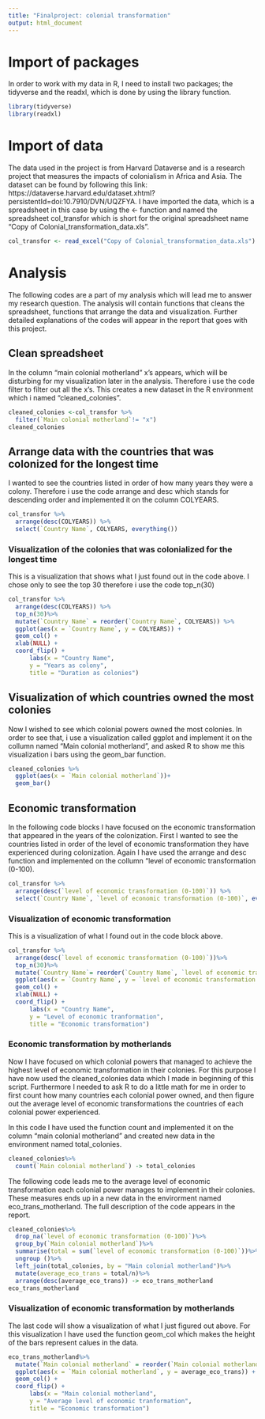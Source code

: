 ```yaml
---
title: "Finalproject: colonial transformation"
output: html_document
---
```

# Import of packages 

In order to work with my data in R, I need to install two packages; the tidyverse and the readxl, which is done by using the library function. 

```r
library(tidyverse)
library(readxl)
```

# Import of data 

The data used in the project is from Harvard Dataverse and is a research project that measures the impacts of colonialism in Africa and Asia. The dataset can be found by following this link: https://dataverse.harvard.edu/dataset.xhtml?persistentId=doi:10.7910/DVN/UQZFYA. 
I have imported the data, which is a spreadsheet in this case by using the <- function and named the spreadsheet col_transfor which is short for the original spreadsheet name "Copy of Colonial_transformation_data.xls". 

```r
col_transfor <- read_excel("Copy of Colonial_transformation_data.xls")
```


# Analysis

The following codes are a part of my analysis which will lead me to answer my research question. 
The analysis will contain functions that cleans the spreadsheet, functions that arrange the data and visualization. Further detailed explanations of the codes will appear in the report that goes with this project. 

## Clean spreadsheet

In the column "main colonial motherland" x's appears, which will be disturbing for my visualization later in the analysis. Therefore i use the code filter to filter out all the x's. This creates a new dataset in the R environment which i named "cleaned_colonies". 

```r
cleaned_colonies <-col_transfor %>%
  filter(`Main colonial motherland`!= "x")
cleaned_colonies
```

## Arrange data with the countries that was colonized for the longest time

I wanted to see the countries listed in order of how many years they were a colony. Therefore i use the code arrange and desc which stands for descending order and implemented it on the column COLYEARS. 

```r
col_transfor %>% 
  arrange(desc(COLYEARS)) %>%
  select(`Country Name`, COLYEARS, everything())
```
### Visualization of the colonies that was colonialized for the longest time 

This is a visualization that shows what I just found out in the code above.
I chose only to see the top 30 therefore i use the code top_n(30)

```r
col_transfor %>%
  arrange(desc(COLYEARS)) %>%
  top_n(30)%>%
  mutate(`Country Name` = reorder(`Country Name`, COLYEARS)) %>%
  ggplot(aes(x = `Country Name`, y = COLYEARS)) +
  geom_col() +
  xlab(NULL) +
  coord_flip() +
      labs(x = "Country Name",
      y = "Years as colony",
      title = "Duration as colonies")
```

## Visualization of which countries owned the most colonies

Now I wished to see which colonial powers owned the most colonies. In order to see that, i use a visualization called ggplot and implement it on the collumn named "Main colonial motherland", and asked R to show me this visualization i bars using the geom_bar function. 

```r
cleaned_colonies %>%
  ggplot(aes(x = `Main colonial motherland`))+
  geom_bar()
```

## Economic transformation

In the following code blocks I have focused on the economic transformation that appeared in the years of the colonization. 
First I wanted to see the countries listed in order of the level of economic transformation they have experienced during colonization. Again I have used the arrange and desc function and implemented on the collumn "level of economic transformation (0-100). 

```r
col_transfor %>% 
  arrange(desc(`level of economic transformation (0-100)`)) %>%
  select(`Country Name`, `level of economic transformation (0-100)`, everything())
```

### Visualization of economic transformation

This is a visualization of what I found out in the code block above. 

```r
col_transfor %>%
  arrange(desc(`level of economic transformation (0-100)`))%>%
  top_n(30)%>%
  mutate(`Country Name`= reorder(`Country Name`, `level of economic transformation (0-100)`))%>%
  ggplot(aes(x = `Country Name`, y = `level of economic transformation (0-100)`)) +
  geom_col() +
  xlab(NULL) +
  coord_flip() +
      labs(x = "Country Name",
      y = "Level of economic tranformation",
      title = "Economic transformation")
```

### Economic transformation by motherlands 

Now I have focused on which colonial powers that managed to achieve the highest level of economic transformation in their colonies. For this purpose I have now used the cleaned_colonies data which I made in beginning of this script. Furthermore I needed to ask R to do a little math for me in order to first count how many countries each colonial power owned, and then figure out the average level of economic transformations the countries of each colonial power experienced. 

In this code I have used the function count and implemented it on the column "main colonial motherland" and created new data in the environment named total_colonies. 
```r
cleaned_colonies%>%
  count(`Main colonial motherland`) -> total_colonies
```

The following code leads me to the average level of economic transformation each colonial power manages to implement in their colonies. These measures ends up in a new data in the envirorment named eco_trans_motherland. The full description of the code appears in the report.  

```r
cleaned_colonies%>%
  drop_na(`level of economic transformation (0-100)`)%>%
  group_by(`Main colonial motherland`)%>%
  summarise(total = sum(`level of economic transformation (0-100)`))%>%
  ungroup ()%>%
  left_join(total_colonies, by = "Main colonial motherland")%>%
  mutate(average_eco_trans = total/n)%>%
  arrange(desc(average_eco_trans)) -> eco_trans_motherland
eco_trans_motherland
```

### Visualization of economic transformation by motherlands 

The last code will show a visualization of what I just figured out above. For this visualization I have used the function geom_col which makes the height of the bars represent calues in the data. 

```r
eco_trans_motherland%>%
  mutate(`Main colonial motherland` = reorder(`Main colonial motherland`, average_eco_trans))%>%
  ggplot(aes(x = `Main colonial motherland`, y = average_eco_trans)) +
  geom_col() +
  coord_flip() +
      labs(x = "Main colonial motherland",
      y = "Average level of economic tranformation",
      title = "Economic transformation")
```




